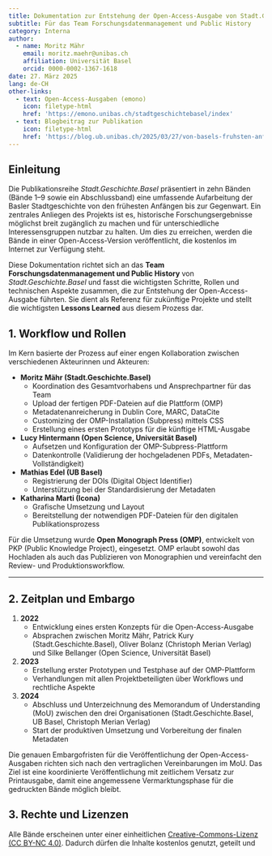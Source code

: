 ```yaml
---
title: Dokumentation zur Entstehung der Open-Access-Ausgabe von Stadt.Geschichte.Basel
subtitle: Für das Team Forschungsdatenmanagement und Public History
category: Interna
author:
  - name: Moritz Mähr
    email: moritz.maehr@unibas.ch
    affiliation: Universität Basel
    orcid: 0000-0002-1367-1618
date: 27. März 2025
lang: de-CH
other-links:
  - text: Open-Access-Ausgaben (emono)
    icon: filetype-html
    href: 'https://emono.unibas.ch/stadtgeschichtebasel/index'
  - text: Blogbeitrag zur Publikation
    icon: filetype-html
    href: 'https://blog.ub.unibas.ch/2025/03/27/von-basels-fruhsten-anfangen-bis-zur-gegenwart-die-neue-stadtgeschichte-basels-als-open-access-publikation/'
---
```


## Einleitung

Die Publikationsreihe *Stadt.Geschichte.Basel* präsentiert in zehn Bänden (Bände 1–9 sowie ein Abschlussband) eine umfassende Aufarbeitung der Basler Stadtgeschichte von den frühesten Anfängen bis zur Gegenwart. Ein zentrales Anliegen des Projekts ist es, historische Forschungsergebnisse möglichst breit zugänglich zu machen und für unterschiedliche Interessensgruppen nutzbar zu halten. Um dies zu erreichen, werden die Bände in einer Open-Access-Version veröffentlicht, die kostenlos im Internet zur Verfügung steht.

Diese Dokumentation richtet sich an das **Team Forschungsdatenmanagement und Public History** von *Stadt.Geschichte.Basel* und fasst die wichtigsten Schritte, Rollen und technischen Aspekte zusammen, die zur Entstehung der Open-Access-Ausgabe führten. Sie dient als Referenz für zukünftige Projekte und stellt die wichtigsten **Lessons Learned** aus diesem Prozess dar.

## 1. Workflow und Rollen

Im Kern basierte der Prozess auf einer engen Kollaboration zwischen verschiedenen Akteurinnen und Akteuren:

- **Moritz Mähr (Stadt.Geschichte.Basel)**  
  - Koordination des Gesamtvorhabens und Ansprechpartner für das Team  
  - Upload der fertigen PDF-Dateien auf die Plattform (OMP)  
  - Metadatenanreicherung in Dublin Core, MARC, DataCite  
  - Customizing der OMP-Installation (Subpress) mittels CSS  
  - Erstellung eines ersten Prototyps für die künftige HTML-Ausgabe  

- **Lucy Hintermann (Open Science, Universität Basel)**  
  - Aufsetzen und Konfiguration der OMP-Subpress-Plattform  
  - Datenkontrolle (Validierung der hochgeladenen PDFs, Metadaten-Vollständigkeit)  

- **Mathias Edel (UB Basel)**  
  - Registrierung der DOIs (Digital Object Identifier)  
  - Unterstützung bei der Standardisierung der Metadaten  

- **Katharina Marti (Icona)**  
  - Grafische Umsetzung und Layout  
  - Bereitstellung der notwendigen PDF-Dateien für den digitalen Publikationsprozess  

Für die Umsetzung wurde **Open Monograph Press (OMP)**, entwickelt von PKP (Public Knowledge Project), eingesetzt. OMP erlaubt sowohl das Hochladen als auch das Publizieren von Monographien und vereinfacht den Review- und Produktionsworkflow.

---

## 2. Zeitplan und Embargo

1. **2022**  
   - Entwicklung eines ersten Konzepts für die Open-Access-Ausgabe  
   - Absprachen zwischen Moritz Mähr, Patrick Kury (Stadt.Geschichte.Basel), Oliver Bolanz (Christoph Merian Verlag) und Silke Bellanger (Open Science, Universität Basel)  
2. **2023**  
   - Erstellung erster Prototypen und Testphase auf der OMP-Plattform  
   - Verhandlungen mit allen Projektbeteiligten über Workflows und rechtliche Aspekte  
3. **2024**  
   - Abschluss und Unterzeichnung des Memorandum of Understanding (MoU) zwischen den drei Organisationen (Stadt.Geschichte.Basel, UB Basel, Christoph Merian Verlag)  
   - Start der produktiven Umsetzung und Vorbereitung der finalen Metadaten

Die genauen Embargofristen für die Veröffentlichung der Open-Access-Ausgaben richten sich nach den vertraglichen Vereinbarungen im MoU. Das Ziel ist eine koordinierte Veröffentlichung mit zeitlichem Versatz zur Printausgabe, damit eine angemessene Vermarktungsphase für die gedruckten Bände möglich bleibt.

## 3. Rechte und Lizenzen

Alle Bände erscheinen unter einer einheitlichen [Creative-Commons-Lizenz (CC BY-NC 4.0)](https://creativecommons.org/licenses/by-nc/4.0/deed.de). Dadurch dürfen die Inhalte kostenlos genutzt, geteilt und
